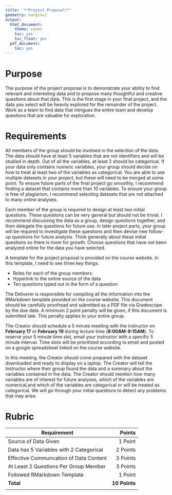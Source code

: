 ```yaml
---
title: '**Project Proposal**'
geometry: margin=2
output:
  html_document:
    theme: cosmo
    toc: yes
    toc_float: yes
  pdf_document:
    toc: yes
---
```


<style type="text/css">
.main-container {
  max-width: 300px;
  margin-left: auto;
  margin-right: auto;
}
</style>

# **Purpose**

The purpose of the project proposal is to demonstrate your ability to find relevant and interesting data and to propose many thoughtful and creative questions about that data. This is the first stage in your final project, and the data you select will be heavily explored for the remainder of the project. Work as a team to find data that intrigues the entire team and develop questions that are valuable for exploration.

# **Requirements**
All members of the group should be involved in the selection of the data. The data should have at least 5 variables that are not identifiers and will be studied in depth. Out of all the variables, at least 2 should be categorical. If your data only contains numeric variables, your group should decide on how to treat at least two of the variables as categorical. You are able to use multiple datasets in your project, but these will need to be merged at some point. To ensure future parts of the final project go smoothly, I recommend finding a dataset that contains more than 10 variables. To ensure your group is free of plagiarism, I recommend selecting datasets that are not attached to many online analyses. 

Each member of the group is required to design at least two initial questions. These questions can be very general but should not be trivial. I recommend discussing the data as a group, design questions together, and then delegate the questions for future use. In later project parts, your group will be required to investigate these questions and then devise new follow-up questions for future analysis. Think generally about these initial questions so there is room for growth. Choose questions that have not been analyzed online for the data you have selected.

A template for the project proposal is provided on the course website. In this template, I need to see three key things.

- Roles for each of the group members
- Hyperlink to the online source of the data
- Ten questions typed out in the form of a question

The Deliverer is responsible for compiling all the information into the RMarkdown template provided on the course website. This document should be carefully proofread and submitted as a PDF file via Gradescope by the due date. A minimum 2 point penalty will be given, if this document is submitted late. This penalty applies to your entire group.

The Creator should schedule a 5 minute meeting with the instructor on **February 17** or **February 19** during lecture time (**8:00AM**-**9:15AM**). To reserve your 5 minute time slot, email your instructor with a specific 5 minute interval. Time slots will be prioritized according to email and posted on a google spreadsheet linked on the course website.

In this meeting, the Creator should come prepared with the dataset downloaded and ready to display on a laptop. The Creator will tell the Instructor where their group found the data and a summary about the variables contained in the data. The Creator should mention how many variables are of interest for future analyses, which of the variables are numerical,and which of the variables are categorical or will be treated as categorical. We will go through your initial questions to detect any problems that may arise.

# **Rubric**

|Requirement|Points|
|-------|------:|
|Source of Data Given|1 Point|
|Data has 5 Variables with 2 Categorical|2 Points|
|Effective Communcation of Data Content|3 Points|
|At Least 2 Questions Per Group Member|3 Points|
|Followed RMarkdown Template|1 Point|
|**Total**|**10 Points**|
|||
